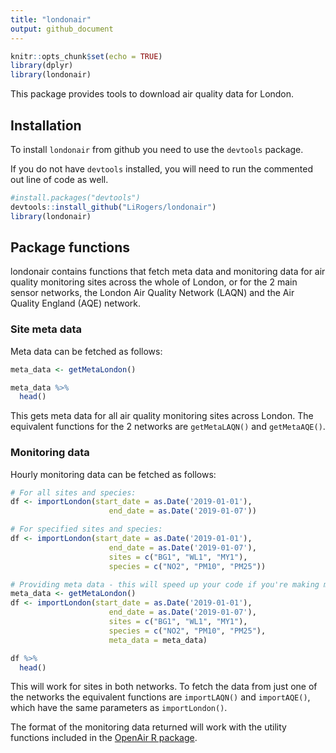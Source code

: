 ```yaml
---
title: "londonair"
output: github_document
---
```


```r
knitr::opts_chunk$set(echo = TRUE)
library(dplyr)
library(londonair)
```


This package provides tools to download air quality data for London.

## Installation

To install `londonair` from github you need to use the `devtools` package.

If you do not have `devtools` installed, you will need to run the commented out line of code as well.


```r
#install.packages("devtools")
devtools::install_github("LiRogers/londonair")
library(londonair)
```

## Package functions

londonair contains functions that fetch meta data and monitoring data for air quality monitoring sites across the whole of London, or for the 2 main sensor networks, the London Air Quality Network (LAQN) and the Air Quality England (AQE) network.

### Site meta data

Meta data can be fetched as follows:


```r
meta_data <- getMetaLondon()

meta_data %>%
  head()
```

This gets meta data for all air quality monitoring sites across London. The equivalent functions for the 2 networks are `getMetaLAQN()` and `getMetaAQE()`.

### Monitoring data

Hourly monitoring data can be fetched as follows:

```r
# For all sites and species:
df <- importLondon(start_date = as.Date('2019-01-01'),
                      end_date = as.Date('2019-01-07'))

# For specified sites and species:
df <- importLondon(start_date = as.Date('2019-01-01'),
                      end_date = as.Date('2019-01-07'),
                      sites = c("BG1", "WL1", "MY1"),
                      species = c("NO2", "PM10", "PM25"))

# Providing meta data - this will speed up your code if you're making multiple calls to importLondon
meta_data <- getMetaLondon()
df <- importLondon(start_date = as.Date('2019-01-01'),
                      end_date = as.Date('2019-01-07'),
                      sites = c("BG1", "WL1", "MY1"),
                      species = c("NO2", "PM10", "PM25"),
                      meta_data = meta_data)

df %>% 
  head()
```

This will work for sites in both networks. To fetch the data from just one of the networks the equivalent functions are `importLAQN()` and `importAQE()`, which have the same parameters as `importLondon()`.

The format of the monitoring data returned will work with the utility functions included in the [OpenAir R package](http://davidcarslaw.github.io/openair/).